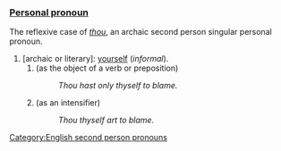 ===[[Personal pronoun]]===
The reflexive case of ''[[thou]]'', an archaic second person singular personal pronoun.

#[archaic or literary]: [[yourself]] (''informal'').
##(as the object of a verb or preposition)
##:''Thou hast only thyself to blame.''
##(as an intensifier)
##:''Thou thyself art to blame.''

[[Category:English second person pronouns]]